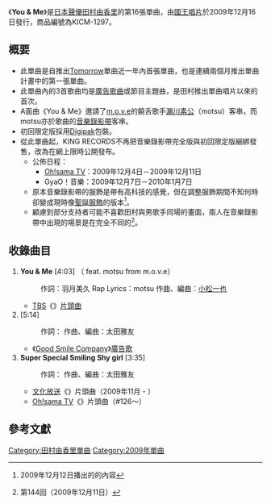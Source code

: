 {{Infobox Single
| Name = You & Me
| Cover = KICM-1297.png
| Artist = [[田村由香里|田村由香里]]
| from Album = 
| Released = 2009年12月16日
| A-side = You & Me
| B-side = {{lang|ja|星屑スパイラル}}<br />Super Special Smiling Shy girl
| Recorded = {{Flagicon|JPN}} 2009年
| Genre = [[J-POP|J-POP]]
| Length = 12分鐘52秒
| Label = [[國王唱片|國王唱片]]
| Writer = -{}-
* 羽月美久（作詞 #1）
* [[小松一也|小松一也]]（作曲、編曲 #1）
* {{lang|ja|[[ふじのマナミ|ふじのマナミ]]}}（作詞 #2、#3）
* [[太田雅友|太田雅友]]（作曲、編曲 #2、#3）
| Producer = 太田雅友
| Chart position = -{}-
* [[Oricon|Oricon]]
** 日間最高排名第7位
** 週間最高排名第7位（2009年12月第4週）<ref name="oricon">[http://www.oricon.co.jp/search/result.php?kbn=js&types=rnk&year=2009&month=12&week=4&submit4.x=14&submit4.y=17 Oricon排行榜紀錄搜尋－2009年12月第4週]</ref>
** 12月排名第30位
* [[TBS電視台|TBS]]CDTV排行榜
** 週間最高排名第7位（2009年12月16日）
* [[東京電視台|東京電視台]]Japan Countdown
** 週間最高排名第18位（2009年12月27日）
| Last single = [[†メタウサ姫～黒ゆかり王国ミサ～†|†メタウサ姫～黒ゆかり王国ミサ～†]]<br />（2009年）
| This single = '''You & Me'''<br />（2009年）
| Next single = [[My_wish_My_love|My wish My love]]<br />（2010年）
}}

《'''You & Me'''》是[[日本|日本]][[聲優|聲優]][[田村由香里|田村由香里]]的第16張單曲，由[[國王唱片|國王唱片]]於2009年12月16日發行，商品編號為KICM-1297。

== 概要 ==
* 此單曲是自推出[[Tomorrow_(田村由香里單曲)|Tomorrow]]單曲近一年內首張單曲，也是連續兩個月推出單曲計畫中的第一張單曲。
* 此單曲內的3首歌曲均是[[廣告歌曲|廣告歌曲]]或節目主題曲，是田村推出單曲唱片以來的首次。
* A面曲《You & Me》邀請了[[m.o.v.e|m.o.v.e]]的饒舌歌手[[瀨川素公|瀨川素公]]（motsu）客串，而motsu亦於歌曲的[[音樂錄影帶|音樂錄影帶]]客串。
* 初回限定版採用[[Digipak|Digipak]]包裝。
* 從此單曲起，KING RECORDS不再把音樂錄影帶完全版與初回限定版綑綁發售，改為在網上限時公開發布。
** 公佈日程：
*** [[Oh!sama_TV|Oh!sama TV]]：2009年12月4日－2009年12月11日
*** GyaO！音樂：2009年12月7日－2010年1月7日
** 原本音樂錄影帶的服飾是帶有高科技的感覺，但在調整服飾期間不知何時卻變成現時像[[聖誕老人|聖誕服飾]]的版本<ref>2009年12月12日播出的{{lang|ja|[[こむちゃっとカウントダウン|こむちゃっとカウントダウン]]}}的內容</ref>。
** 顧慮到部分支持者可能不喜歡田村與男歌手同場的畫面，兩人在音樂錄影帶中出現的場景是在完全不同的<ref>{{lang|ja|鷲崎健の超ラジ}} 第144回（2009年12月11日）</ref>。

== 收錄曲目 ==
# '''You & Me''' [4:03] （{{lang|ja|田村ゆかり}} feat. motsu from m.o.v.e）
#: 作詞：羽月美久 Rap Lyrics：motsu 作曲、編曲：[[小松一也|小松一也]]
#* [[TBS電視台|TBS]]《{{lang|ja|[[カード学園|カード学園]]}}》[[片頭曲|片頭曲]]
# '''{{lang|ja|星屑スパイラル}}''' [5:14]
#: 作詞：{{lang|ja|[[ふじのマナミ|ふじのマナミ]]}} 作曲、編曲：太田雅友
#* 《[[Good_Smile_Company|Good Smile Company]]》[[廣告歌|廣告歌]]
# '''Super Special Smiling Shy girl''' [3:35]
#: 作詞：{{lang|ja|ふじのマナミ}} 作曲、編曲：太田雅友
#* [[文化放送|文化放送]]《{{lang|ja|[[田村ゆかりのいたずら黒うさぎ|田村ゆかりのいたずら黒うさぎ]]}}》片頭曲（2009年11月 - ）
#* [[Oh!sama_TV|Oh!sama TV]]《{{lang|ja|[[喫茶_黒うさぎ〜秘密の小部屋〜|喫茶 黒うさぎ〜秘密の小部屋〜]]}}》片頭曲（#126〜）

== 參考文獻 ==
{{Reflist}}

{{田村由香里}}

[[Category:田村由香里單曲|Category:田村由香里單曲]]
[[Category:2009年單曲|Category:2009年單曲]]